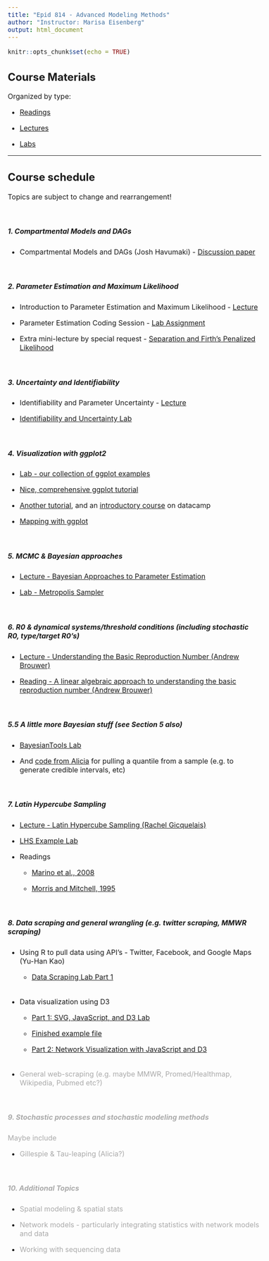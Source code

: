 ```yaml
---
title: "Epid 814 - Advanced Modeling Methods"
author: "Instructor: Marisa Eisenberg"
output: html_document
---
```

<style type="text/css">

body{ /* Normal  */
      font-size: 16px;
  }
  </style>

```r
knitr::opts_chunk$set(echo = TRUE)
```

## Course Materials 

Organized by type:

* [Readings](https://epimath.github.io/epid-814-materials/Readings/)

* [Lectures](https://epimath.github.io/epid-814-materials/Lectures/)

* [Labs](https://epimath.github.io/epid-814-materials/Labs/)

<hr>

## Course schedule
Topics are subject to change and rearrangement!

<br>

##### 1. Compartmental Models and DAGs

- Compartmental Models and DAGs (Josh Havumaki) - [Discussion paper](https://www.degruyter.com/view/j/em.ahead-of-print/em-2016-0007/em-2016-0007.xml)

<br>

##### 2. Parameter Estimation and Maximum Likelihood

- Introduction to Parameter Estimation and Maximum Likelihood - [Lecture](https://epimath.github.io/epid-814-materials/Lectures/ParameterEstimationML.pdf)

- Parameter Estimation Coding Session - [Lab Assignment](https://epimath.github.io/epid-814-materials/Labs/EstimationLab/)

- Extra mini-lecture by special request - [Separation and Firth's Penalized Likelihood](https://epimath.github.io/epid-814-materials/Lectures/FirthsPenalizedLikelihood.pdf)

<br>

##### 3. Uncertainty and Identifiability

- Identifiability and Parameter Uncertainty - [Lecture](https://epimath.github.io/epid-814-materials/Lectures/IdentifiabilityUncertainty.pdf)

- [Identifiability and Uncertainty Lab](https://epimath.github.io/epid-814-materials/Labs/IdentifiabilityUncertainty/IdentifiablilityUncertaintyLab.html)

<br>

##### 4. Visualization with ggplot2

- [Lab - our collection of ggplot examples](https://epimath.github.io/epid-814-materials/Labs/ggplotExamples/)

- [Nice, comprehensive ggplot tutorial](http://r-statistics.co/ggplot2-Tutorial-With-R.html)

- [Another tutorial](http://zevross.com/blog/2014/08/04/beautiful-plotting-in-r-a-ggplot2-cheatsheet-3/), and an [introductory course](https://www.datacamp.com/courses/data-visualization-with-ggplot2-1) on datacamp

- [Mapping with ggplot](http://zevross.com/blog/2014/07/16/mapping-in-r-using-the-ggplot2-package/)

<br>

##### 5. MCMC & Bayesian approaches

- [Lecture - Bayesian Approaches to Parameter Estimation](https://epimath.github.io/epid-814-materials/Lectures/BayesianEstimation.pdf)

- [Lab - Metropolis Sampler](https://epimath.github.io/epid-814-materials/Labs/MetropolisSampler/MetropolisSampler.html)

<br>

##### 6. R0 & dynamical systems/threshold conditions (including stochastic R0, type/target R0's)

- [Lecture - Understanding the Basic Reproduction Number (Andrew Brouwer)](https://epimath.github.io/epid-814-materials/Lectures/Understanding_the_Basic_Reproduction_Number.pdf)

- [Reading - A linear algebraic approach to understanding the basic reproduction number (Andrew Brouwer)](https://epimath.github.io/epid-814-materials/Readings/LinearAlgebraicApproachtoR0.pdf)

<br> 

##### 5.5 A little more Bayesian stuff (see Section 5 also)

- [BayesianTools Lab](https://epimath.github.io/epid-814-materials/Labs/BayesianToolsLab/BayesianTools.html)

- And [code from Alicia ](https://epimath.github.io/epid-814-materials/Labs/BayesianToolsLab/SampleQuantiles.R) for pulling a quantile from a sample (e.g. to generate credible intervals, etc)


<br>

##### 7. Latin Hypercube Sampling</span>

- [Lecture - Latin Hypercube Sampling (Rachel Gicquelais)](https://epimath.github.io/epid-814-materials/Lectures/LHSReview.pptx)

- [LHS Example Lab](https://epimath.github.io/epid-814-materials/Labs/LHSexample/LHSexample.html)

- Readings
	+ [Marino et al., 2008](https://epimath.github.io/epid-814-materials/Readings/PartialCorr_Marinoetal2008.pdf)

	+ [Morris and Mitchell, 1995](https://epimath.github.io/epid-814-materials/Readings/Morris1995LHS.pdf)

<br>

##### 8. Data scraping and general wrangling (e.g. twitter scraping, MMWR scraping) </span>

- Using R to pull data using API's - Twitter, Facebook, and Google Maps (Yu-Han Kao)
    + [Data Scraping Lab Part 1](https://epimath.github.io/epid-814-materials/Labs/DataScrapingPart1/datascrpe_slides.html)<br><br>

- Data visualization using D3

    + [Part 1: SVG, JavaScript, and D3 Lab](https://epimath.github.io/epid-814-materials/Labs/SVGJavaScriptD3/D3lab.html)
  
    + [Finished example file](https://epimath.github.io/epid-814-materials/Labs/SVGJavaScriptD3/D3LabExample.html)
    
    + [Part 2: Network Visualization with JavaScript and D3](https://epimath.github.io/epid-814-materials/Labs/D3NetworkVis/index.html)<br><br>


- <span style="color:#AAAAAA;"> General web-scraping (e.g. maybe MMWR, Promed/Healthmap, Wikipedia, Pubmed etc?)

<!-- stuff discussed
- Twitter/Facebook/Google
- Web scraping scripting in general—examples:
  + Promed/HealthMap
+ MMWR—does it have an API?—do this through NNDSS
+ Pub med
+ Wikipedia
+ Google scholar
- Google maps API
-->

<br>

##### <span style="color:#AAAAAA;"> 9. Stochastic processes and stochastic modeling methods </span>

<span style="color:#AAAAAA;">Maybe include</span>

- <span style="color:#AAAAAA;"> Gillespie & Tau-leaping (Alicia?)</span>


<br>

##### <span style="color:#AAAAAA;"> 10. Additional Topics </span>

- <span style="color:#AAAAAA;">Spatial modeling & spatial stats </span>

- <span style="color:#AAAAAA;">Network models - particularly integrating statistics with network models and data </span>

- <span style="color:#AAAAAA;">Working with sequencing data </span>


